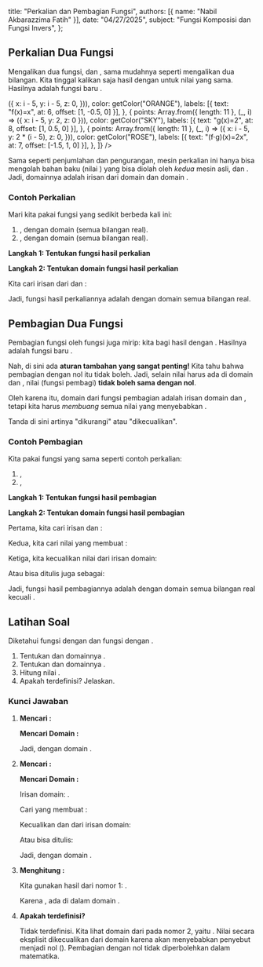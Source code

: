 
  title: "Perkalian dan Pembagian Fungsi",
  authors: [{ name: "Nabil Akbarazzima Fatih" }],
  date: "04/27/2025",
  subject: "Fungsi Komposisi dan Fungsi Invers",
};

## Perkalian Dua Fungsi

Mengalikan dua fungsi, <InlineMath math="f" /> dan <InlineMath math="g" />, sama mudahnya seperti mengalikan dua bilangan. Kita tinggal kalikan saja hasil <InlineMath math="f(x)" /> dengan <InlineMath math="g(x)" /> untuk nilai <InlineMath math="x" /> yang sama. Hasilnya adalah fungsi baru <InlineMath math="(f \cdot g)" />.

<div className="flex flex-col gap-4">
  <LineEquation
    title="Visualisasi Perkalian Fungsi"
    description="Perhatikan bagaimana garis f(x)=x (oranye) dan g(x)=2 (biru langit) dikalikan menjadi (f⋅g)(x)=2x (mawar). Garis hasil kali menjadi lebih curam."
    data={[
      {
        points: Array.from({ length: 11 }, (_, i) => ({
          x: i - 5,
          y: i - 5,
          z: 0,
        })),
        color: getColor("ORANGE"),
        labels: [{ text: "f(x)=x", at: 6, offset: [1, -0.5, 0] }],
      },
      {
        points: Array.from({ length: 11 }, (_, i) => ({ x: i - 5, y: 2, z: 0 })),
        color: getColor("SKY"),
        labels: [{ text: "g(x)=2", at: 8, offset: [1, 0.5, 0] }],
      },
      {
        points: Array.from({ length: 11 }, (_, i) => ({
          x: i - 5,
          y: 2 * (i - 5),
          z: 0,
        })),
        color: getColor("ROSE"),
        labels: [{ text: "(f⋅g)(x)=2x", at: 7, offset: [-1.5, 1, 0] }],
      },
    ]}
  />

  <BlockMath math="(f \cdot g)(x) = f(x) \cdot g(x)" />
</div>

Sama seperti penjumlahan dan pengurangan, mesin perkalian <InlineMath math="(f \cdot g)" /> ini hanya bisa mengolah bahan baku (nilai <InlineMath math="x" />) yang bisa diolah oleh _kedua_ mesin asli, <InlineMath math="f" /> dan <InlineMath math="g" />. Jadi, domainnya adalah irisan dari domain <InlineMath math="f" /> dan domain <InlineMath math="g" />.

<BlockMath math="D_{f \cdot g} = D_f \cap D_g" />

### Contoh Perkalian

Mari kita pakai fungsi yang sedikit berbeda kali ini:

1.  <InlineMath math="f(x) = x^2" />, dengan domain <InlineMath math="D_f = \{x | x \in \mathbb{R}\}" /> (semua
    bilangan real).
2.  <InlineMath math="g(x) = x - 1" />, dengan domain <InlineMath math="D_g = \{x | x \in \mathbb{R}\}" /> (semua
    bilangan real).

**Langkah 1: Tentukan fungsi hasil perkalian**

<div className="flex flex-col gap-4">
  <BlockMath math="(f \cdot g)(x) = f(x) \cdot g(x)" />
  <BlockMath math="= (x^2) \cdot (x - 1)" />
  <BlockMath math="= x^3 - x^2" />
</div>

**Langkah 2: Tentukan domain fungsi hasil perkalian**

Kita cari irisan dari <InlineMath math="D_f" /> dan <InlineMath math="D_g" />:

<div className="flex flex-col gap-4">
  <BlockMath math="D_{f \cdot g} = D_f \cap D_g" />
  <BlockMath math="= \{x | x \in \mathbb{R}\} \cap \{x | x \in \mathbb{R}\}" />
  <BlockMath math="= \{x | x \in \mathbb{R}\}" />
</div>

Jadi, fungsi hasil perkaliannya adalah <InlineMath math="(f \cdot g)(x) = x^3 - x^2" /> dengan domain semua bilangan real.

## Pembagian Dua Fungsi

Pembagian fungsi <InlineMath math="f" /> oleh fungsi <InlineMath math="g" /> juga mirip: kita bagi hasil <InlineMath math="f(x)" /> dengan <InlineMath math="g(x)" />. Hasilnya adalah fungsi baru <InlineMath math="(\frac{f}{g})" />.

<BlockMath math="\left(\frac{f}{g}\right)(x) = \frac{f(x)}{g(x)}" />

Nah, di sini ada **aturan tambahan yang sangat penting!** Kita tahu bahwa pembagian dengan nol itu tidak boleh. Jadi, selain nilai <InlineMath math="x" /> harus ada di domain <InlineMath math="f" /> dan <InlineMath math="g" />, nilai <InlineMath math="g(x)" /> (fungsi pembagi) **tidak boleh sama dengan nol**.

Oleh karena itu, domain dari fungsi pembagian <InlineMath math="(\frac{f}{g})" /> adalah irisan domain <InlineMath math="D_f" /> dan <InlineMath math="D_g" />, tetapi kita harus _membuang_ semua nilai <InlineMath math="x" /> yang menyebabkan <InlineMath math="g(x) = 0" />.

<BlockMath math="D_{\frac{f}{g}} = D_f \cap D_g - \{x | g(x) = 0\}" />

Tanda <InlineMath math="-" /> di sini artinya "dikurangi" atau "dikecualikan".

### Contoh Pembagian

Kita pakai fungsi yang sama seperti contoh perkalian:

1.  <InlineMath math="f(x) = x^2" />, <InlineMath math="D_f = \{x | x \in \mathbb{R}\}" />
2.  <InlineMath math="g(x) = x - 1" />, <InlineMath math="D_g = \{x | x \in \mathbb{R}\}" />

**Langkah 1: Tentukan fungsi hasil pembagian**

<BlockMath math="\left(\frac{f}{g}\right)(x) = \frac{f(x)}{g(x)} = \frac{x^2}{x-1}" />

**Langkah 2: Tentukan domain fungsi hasil pembagian**

Pertama, kita cari irisan <InlineMath math="D_f" /> dan <InlineMath math="D_g" />:

<BlockMath math="D_f \cap D_g = \{x | x \in \mathbb{R}\}" />

Kedua, kita cari nilai <InlineMath math="x" /> yang membuat <InlineMath math="g(x) = 0" />:

<div className="flex flex-col gap-4">
  <BlockMath math="g(x) = 0" />
  <BlockMath math="x - 1 = 0" />
  <BlockMath math="x = 1" />
</div>

Ketiga, kita kecualikan nilai <InlineMath math="x=1" /> dari irisan domain:

<BlockMath math="D_{\frac{f}{g}} = \{x | x \in \mathbb{R}\} - \{1\}" />

Atau bisa ditulis juga sebagai:

<BlockMath math="D_{\frac{f}{g}} = \{x | x \in \mathbb{R}, x \neq 1\}" />

Jadi, fungsi hasil pembagiannya adalah <InlineMath math="(\frac{f}{g})(x) = \frac{x^2}{x-1}" /> dengan domain semua bilangan real kecuali <InlineMath math="x=1" />.

## Latihan Soal

Diketahui fungsi <InlineMath math="f(x) = \sqrt{x+4}" /> dengan <InlineMath math="D_f = \{x | x \ge -4, x \in \mathbb{R}\}" /> dan fungsi <InlineMath math="g(x) = x^2 - 9" /> dengan <InlineMath math="D_g = \{x | x \in \mathbb{R}\}" />.

1.  Tentukan <InlineMath math="(f \cdot g)(x)" /> dan domainnya <InlineMath math="D_{f \cdot g}" />.
2.  Tentukan <InlineMath math="(\frac{f}{g})(x)" /> dan domainnya <InlineMath math="D_{\frac{f}{g}}" />.
3.  Hitung nilai <InlineMath math="(f \cdot g)(5)" />.
4.  Apakah <InlineMath math="(\frac{f}{g})(3)" /> terdefinisi? Jelaskan.

### Kunci Jawaban

1.  **Mencari <InlineMath math="(f \cdot g)(x)" />:**

    <div className="flex flex-col gap-4">
      <BlockMath math="(f \cdot g)(x) = f(x) \cdot g(x)" />
      <BlockMath math="= (\sqrt{x+4}) \cdot (x^2 - 9)" />
      <BlockMath math="= (x^2 - 9)\sqrt{x+4}" />
    </div>

    **Mencari Domain <InlineMath math="D_{f \cdot g}" />:**

    <div className="flex flex-col gap-4">
      <BlockMath math="D_{f \cdot g} = D_f \cap D_g" />
      <BlockMath math="= \{x | x \ge -4, x \in \mathbb{R}\} \cap \{x | x \in \mathbb{R}\}" />
      <BlockMath math="= \{x | x \ge -4, x \in \mathbb{R}\}" />
    </div>

    Jadi, <InlineMath math="(f \cdot g)(x) = (x^2 - 9)\sqrt{x+4}" /> dengan domain <InlineMath math="\{x | x \ge -4, x \in \mathbb{R}\}" />.

2.  **Mencari <InlineMath math="(\frac{f}{g})(x)" />:**

    <BlockMath math="\left(\frac{f}{g}\right)(x) = \frac{f(x)}{g(x)} = \frac{\sqrt{x+4}}{x^2 - 9}" />

    **Mencari Domain <InlineMath math="D_{\frac{f}{g}}" />:**

    Irisan domain: <InlineMath math="D_f \cap D_g = \{x | x \ge -4, x \in \mathbb{R}\}" />.

    Cari <InlineMath math="x" /> yang membuat <InlineMath math="g(x)=0" />:

    <div className="flex flex-col gap-4">
      <BlockMath math="g(x) = 0" />
      <BlockMath math="x^2 - 9 = 0" />
      <BlockMath math="(x-3)(x+3) = 0" />
      <BlockMath math="x = 3 \text{ atau } x = -3" />
    </div>

    Kecualikan <InlineMath math="x=3" /> dan <InlineMath math="x=-3" /> dari irisan domain:

    <BlockMath math="D_{\frac{f}{g}} = \{x | x \ge -4, x \in \mathbb{R}\} - \{-3, 3\}" />

    Atau bisa ditulis:

    <BlockMath math="D_{\frac{f}{g}} = \{x | x \ge -4, x \in \mathbb{R}, x \neq -3, x \neq 3\}" />

    Jadi, <InlineMath math="(\frac{f}{g})(x) = \frac{\sqrt{x+4}}{x^2 - 9}" /> dengan domain <InlineMath math="\{x | x \ge -4, x \neq -3, x \neq 3\}" />.

3.  **Menghitung <InlineMath math="(f \cdot g)(5)" />:**

    Kita gunakan hasil dari nomor 1: <InlineMath math="(f \cdot g)(x) = (x^2 - 9)\sqrt{x+4}" />.

    Karena <InlineMath math="5 \ge -4" />, <InlineMath math="x=5" /> ada di dalam domain <InlineMath math="D_{f \cdot g}" />.

    <div className="flex flex-col gap-4">
      <BlockMath math="(f \cdot g)(5) = (5^2 - 9)\sqrt{5+4}" />
      <BlockMath math="= (25 - 9)\sqrt{9}" />
      <BlockMath math="= (16)(3)" />
      <BlockMath math="= 48" />
    </div>

4.  **Apakah <InlineMath math="(\frac{f}{g})(3)" /> terdefinisi?**

    Tidak terdefinisi. Kita lihat domain dari <InlineMath math="(\frac{f}{g})(x)" /> pada nomor 2, yaitu <InlineMath math="\{x | x \ge -4, x \neq -3, x \neq 3\}" />. Nilai <InlineMath math="x=3" /> secara eksplisit dikecualikan dari domain karena akan menyebabkan penyebut <InlineMath math="g(x) = x^2 - 9" /> menjadi nol (<InlineMath math="3^2 - 9 = 0" />). Pembagian dengan nol tidak diperbolehkan dalam matematika.

